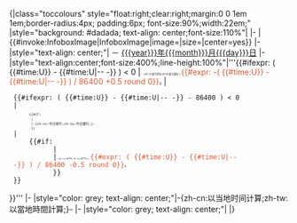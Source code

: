 <includeonly>{|class="toccolours" style="float:right;clear:right;margin:0 0 1em 1em;border-radius:4px; padding:6px; font-size:90%;width:22em;"
|style="background: #dadada; text-align: center;font-size:110%"|'''{{{name}}}'''
|-
|{{#invoke:InfoboxImage|InfoboxImage|image={{{logo|}}}|size={{{logo_size|}}}|center=yes}}
|-
|style="text-align: center;"|{{{address}}} － [[{{{year}}}年]][[{{{month}}}月{{{day}}}日]]
|-
|style="text-align:center;font-size:400%;line-height:100%"|'''{{#ifexpr: ( {{#time:U}} - {{#time:U|{{{year}}}-{{{month}}}-{{{day}}} -{{{utc_offset}}}}} ) < 0
|<!-- Before the Opening Day -->
<span style="font-size:0.3em">-{zh-cn:距今还有;zh-tw:距今還有;}-</span><span style="color: #dc5b37;">{{#expr: -( {{#time:U}} - {{#time:U|{{{year}}}-{{{month}}}-{{{day}}} -{{{utc_offset}}}}} ) / 86400 +0.5 round 0}}</span><span style="font-size:0.3em">天</span>
|<!-- Not before the Opening Day -->
  {{#ifexpr: ( {{#time:U}} - {{#time:U|{{{year}}}-{{{month}}}-{{{day}}} -{{{utc_offset}}}}} - 86400 ) < 0
  |<!-- On the Opening day -->
      <span style="font-size:0.5em">{{#if:{{{on_day_text|}}}
            |{{{on_day_text}}}
            |-{zh-cn:今日举行;zh-tw:今日舉行;}-
            }}</span>
  |<!-- After the Opening day -->
      {{#if:{{{over_day_text|}}}
            |<span style="font-size:0.5em">{{{over_day_text}}}</span>
            |<span style="font-size:0.3em">-{zh-cn:至今已;zh-tw:至今已;}-</span><span style="color: #dc5b37;">{{#expr: ( {{#time:U}} - {{#time:U|{{{year}}}-{{{month}}}-{{{day}}} -{{{utc_offset}}}}} ) / 86400 -0.5 round 0}}</span><span style="font-size:0.3em">天</span>
            }}
  }}
}}'''
|-
|style="color: grey; text-align: center;"|-{zh-cn:以当地时间计算;zh-tw:以當地時間計算;}-
|-
|style="color: grey; text-align: center;"|{{Purge|-{zh-tw:如果發現倒數時間不準確，請清除頁面快取;zh-cn:如发现倒数时间不准确，请点击此处刷新;}-}}
|}</includeonly><noinclude>{{Template doc}}
</noinclude>